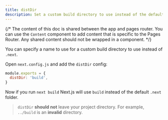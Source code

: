 ```yaml
---
title: distDir
description: Set a custom build directory to use instead of the default .next directory.
---
```


{/* The content of this doc is shared between the app and pages router. You can use the `Content` component to add content that is specific to the Pages Router. Any shared content should not be wrapped in a component. */}

You can specify a name to use for a custom build directory to use instead of `.next`.

Open `next.config.js` and add the `distDir` config:

```js filename="next.config.js"
module.exports = {
  distDir: 'build',
}
```

Now if you run `next build` Next.js will use `build` instead of the default `.next` folder.

> `distDir` **should not** leave your project directory. For example, `../build` is an **invalid** directory.
